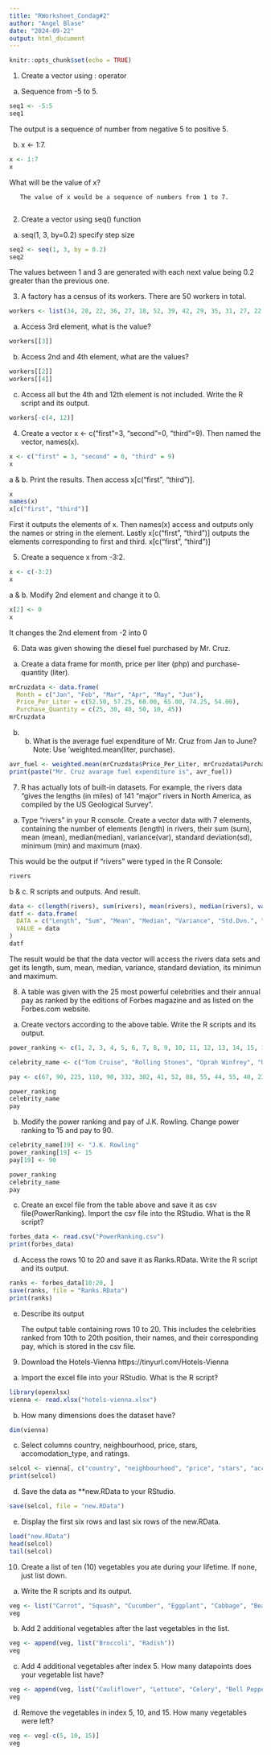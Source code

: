 ```yaml
---
title: "RWorksheet_Condag#2"
author: "Angel Blase"
date: "2024-09-22"
output: html_document
---
```


```r
knitr::opts_chunk$set(echo = TRUE)
```
1. Create a vector using : operator


  a. Sequence from -5 to 5.
```r
seq1 <- -5:5
seq1
```
The output is a sequence of number from negative 5 to positive 5.
       
  b. x <- 1:7.
```r
x <- 1:7
x
```
  What will be the value of x?
 
       The value of x would be a sequence of numbers from 1 to 7.
       
2. Create a vector using seq() function


  a. seq(1, 3, by=0.2) specify step size
```r
seq2 <- seq(1, 3, by = 0.2)
seq2
```
The values between 1 and 3 are generated with each next value being 0.2 greater than the previous one.

3.  A factory has a census of its workers. There are 50 workers in total.

```r
workers <- list(34, 28, 22, 36, 27, 18, 52, 39, 42, 29, 35, 31, 27, 22, 37, 34, 19, 20, 57, 49, 50,  37, 46, 25, 17, 37, 43, 53, 41, 51, 35, 24,33, 41, 53, 40, 18, 44, 38, 41, 48, 27, 39, 19, 30, 61, 54, 58, 26, 18)
```

a. Access 3rd element, what is the value?
```r
workers[[3]]
```
b. Access 2nd and 4th element, what are the values?
```r
workers[[2]]
workers[[4]]
```
c. Access all but the 4th and 12th element is not included. Write the R script and its output.
```r
workers[-c(4, 12)]
```

4. Create a vector x <- c("first"=3, "second"=0, "third"=9). Then named the vector, names(x).
```r
x <- c("first" = 3, "second" = 0, "third" = 9)
x
```
a & b. Print the results. Then access x[c("first", "third")].
```r
x
names(x)
x[c("first", "third")]
```
First it outputs the elements of x. Then names(x) access and outputs only the names or string in the element. Lastly x[c("first", "third")] outputs the elements corresponding to first and third.
x[c("first", "third")]

5. Create a sequence x from -3:2.
```r
x <- c(-3:2)
x
```
a & b. Modify 2nd element and change it to 0.
```r
x[2] <- 0
x
```
It changes the 2nd element from -2 into 0

6. Data was given showing the diesel fuel purchased by Mr. Cruz.


  a. Create a data frame for month, price per liter (php) and purchase-quantity (liter).
```r
mrCruzdata <- data.frame(
  Month = c("Jan", "Feb", "Mar", "Apr", "May", "Jun"),
  Price_Per_Liter = c(52.50, 57.25, 60.00, 65.00, 74.25, 54.00),
  Purchase_Quantity = c(25, 30, 40, 50, 10, 45))
mrCruzdata
```
b. b. What is the average fuel expenditure of Mr. Cruz from Jan to June? Note: Use ‘weighted.mean(liter, purchase).
```r
avr_fuel <- weighted.mean(mrCruzdata$Price_Per_Liter, mrCruzdata$Purchase_Quantity)
print(paste("Mr. Cruz avarage fuel expenditure is", avr_fuel))
```

7. R has actually lots of built-in datasets. For example, the rivers data “gives the lengths (in miles) of 141 “major” rivers in North America, as compiled by the US Geological Survey”.


  a. Type “rivers” in your R console. Create a vector data with 7 elements, containing the number of elements (length) in rivers, their sum (sum), mean (mean), median(median), variance(var), standard deviation(sd), minimum (min) and maximum (max).

This would be the output if "rivers" were typed in the R Console:
```r
rivers
```
b & c. R scripts and outputs. And result.
```r
data <- c(length(rivers), sum(rivers), mean(rivers), median(rivers), var(rivers), sd(rivers), min(rivers), max(rivers))
datf <- data.frame(
  DATA = c("Length", "Sum", "Mean", "Median", "Variance", "Std.Dvn.", "Minimum", "Maximum"),
  VALUE = data
)
datf
```
The result would be that the data vector will access the rivers data sets and get its length, sum, mean, median, variance, standard deviation, its minimun and maximum.

8. A table was given with the 25 most powerful celebrities and their annual pay as ranked by the editions of Forbes magazine and as listed on the Forbes.com website.


  a. Create vectors according to the above table. Write the R scripts and its output.
```r
power_ranking <- c(1, 2, 3, 4, 5, 6, 7, 8, 9, 10, 11, 12, 13, 14, 15, 16, 17, 18, 19, 20, 21, 22, 23, 24, 25)

celebrity_name <- c("Tom Cruise", "Rolling Stones", "Oprah Winfrey", "U2", "Tiger Woods", "Steven Spielberg", "Howard Stern", "50 Cent", "Cast of the Sopranos", "Dan Brown", "Bruce Springsteen", "Donald Trump", "Muhammad Ali", "Paul McCartney", "George Lucas", "Elton John", "David Letterman", "Phil Mickelson", "J.K. Rowling", "Bradd Pitt", "Peter Jackson", "Dr. Phil McGraw", "Jay Leno", "Celine Dion", "Kobe Bryant")

pay <- c(67, 90, 225, 110, 90, 332, 302, 41, 52, 88, 55, 44, 55, 40, 233, 34, 40, 47, 75, 25, 39, 45, 32, 40, 31)

power_ranking
celebrity_name
pay
```
b. Modify the power ranking and pay of J.K. Rowling. Change power ranking to 15 and pay to 90.
```r
celebrity_name[19] <- "J.K. Rowling"
power_ranking[19] <- 15
pay[19] <- 90

power_ranking
celebrity_name
pay
```
c. Create an excel file from the table above and save it as csv file(PowerRanking). Import the csv file into the RStudio. What is the R script?
```r
forbes_data <- read.csv("PowerRanking.csv")
print(forbes_data)
```
d. Access the rows 10 to 20 and save it as Ranks.RData. Write the R script and its output.
```r
ranks <- forbes_data[10:20, ]
save(ranks, file = "Ranks.RData")
print(ranks)
```
e. Describe its output

    The output table containing rows 10 to 20. This includes the celebrities ranked from 10th to 20th position, their names, and their corresponding pay, which is stored in the csv file.

9. Download the Hotels-Vienna https://tinyurl.com/Hotels-Vienna


a. Import the excel file into your RStudio. What is the R script?
```r
library(openxlsx)
vienna <- read.xlsx("hotels-vienna.xlsx")
```
b. How many dimensions does the dataset have?
```r
dim(vienna)
```
c. Select columns country, neighbourhood, price, stars, accomodation_type, and ratings.
```r
selcol <- vienna[, c("country", "neighbourhood", "price", "stars", "accommodation_type", "rating")]
print(selcol)
```
d. Save the data as **new.RData to your RStudio.
```r
save(selcol, file = "new.RData")
```
e. Display the first six rows and last six rows of the new.RData.
```r
load("new.RData")
head(selcol)
tail(selcol)
```


10. Create a list of ten (10) vegetables you ate during your lifetime. If none, just list down.


a. Write the R scripts and its output.
```r
veg <- list("Carrot", "Squash", "Cucumber", "Eggplant", "Cabbage", "Beans", "Potato", "Spinach", "Corn", "Peanuts")
veg
```

b. Add 2 additional vegetables after the last vegetables in the list.
```r
veg <- append(veg, list("Broccoli", "Radish"))
veg
```
c. Add 4 additional vegetables after index 5. How many datapoints does your vegetable list have?
```r
veg <- append(veg, list("Cauliflower", "Lettuce", "Celery", "Bell Peppers"), after = 5)
veg
```
d. Remove the vegetables in index 5, 10, and 15. How many vegetables were left?
```r
veg <- veg[-c(5, 10, 15)]
veg
```
